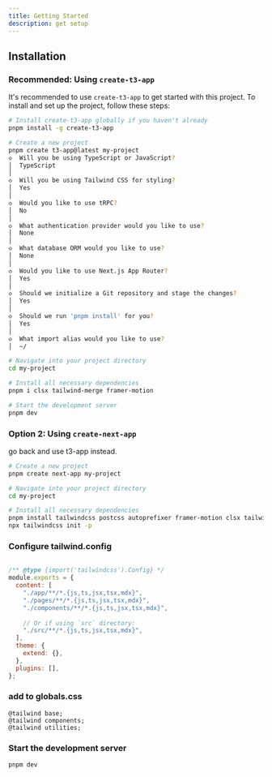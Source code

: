 ```yaml
---
title: Getting Started
description: get setup
---
```



## Installation

### Recommended: Using `create-t3-app`

It's recommended to use `create-t3-app` to get started with this project. To install and set up the project, follow these steps:

```bash
# Install create-t3-app globally if you haven't already
pnpm install -g create-t3-app

# Create a new project
pnpm create t3-app@latest my-project
◇  Will you be using TypeScript or JavaScript?
│  TypeScript
│
◇  Will you be using Tailwind CSS for styling?
│  Yes
│
◇  Would you like to use tRPC?
│  No
│
◇  What authentication provider would you like to use?
│  None
│
◇  What database ORM would you like to use?
│  None
│
◇  Would you like to use Next.js App Router?
│  Yes
│
◇  Should we initialize a Git repository and stage the changes?
│  Yes
│
◇  Should we run 'pnpm install' for you?
│  Yes
│
◇  What import alias would you like to use?
│  ~/

# Navigate into your project directory
cd my-project

# Install all necessary dependencies
pnpm i clsx tailwind-merge framer-motion

# Start the development server
pnpm dev
```

### Option 2: Using `create-next-app`

go back and use t3-app instead.

```bash
# Create a new project
pnpm create next-app my-project

# Navigate into your project directory
cd my-project

# Install all necessary dependencies
pnpm install tailwindcss postcss autoprefixer framer-motion clsx tailwind-merge class-variance-authority
npx tailwindcss init -p
```

### Configure tailwind.config

```js

/** @type {import('tailwindcss').Config} */
module.exports = {
  content: [
    "./app/**/*.{js,ts,jsx,tsx,mdx}",
    "./pages/**/*.{js,ts,jsx,tsx,mdx}",
    "./components/**/*.{js,ts,jsx,tsx,mdx}",
 
    // Or if using `src` directory:
    "./src/**/*.{js,ts,jsx,tsx,mdx}",
  ],
  theme: {
    extend: {},
  },
  plugins: [],
};
```

### add to globals.css

```
@tailwind base;
@tailwind components;
@tailwind utilities;
```

### Start the development server
```bash
pnpm dev
```
